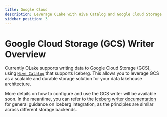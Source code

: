 ```yaml
---
title: Google Cloud
description: Leverage OLake with Hive Catalog and Google Cloud Storage to build scalable, durable Iceberg lakehouse solutions on GCP. Setup guidance coming soon
sidebar_position: 3
---
```


# Google Cloud Storage (GCS) Writer Overview

Currently OLake supports writing data to Google Cloud Storage (GCS), using [`Hive Catalog`](/docs/writers/iceberg/catalog/hive#gcp-dataproc-metastore) that supports Iceberg. This allows you to leverage GCS as a scalable and durable storage solution for your data lakehouse architecture.

More details on how to configure and use the GCS writer will be available soon. In the meantime, you can refer to the [Iceberg writer documentation](/docs/writers/iceberg/catalog/rest?rest-catalog=generic) for general guidance on Iceberg integration, as the principles are similar across different storage backends.

